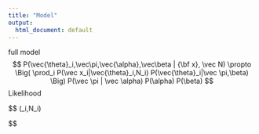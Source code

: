 ```yaml
---
title: "Model"
output:
  html_document: default
---
```

full model
$$
P(\vec{\theta}_i,\vec\pi,\vec{\alpha},\vec\beta | {\bf x}, \vec N) \propto
\Big(
\prod_i
P(\vec x_i|\vec{\theta}_i,N_i)
P(\vec{\theta}_i|\vec \pi,\beta)
\Big)
P(\vec \pi | \vec \alpha)
P(\alpha)
P(\beta)
$$
Likelihood

$$
\vec{x_i}\sim \text{Multinomial}(\vec{\theta}_i,N_i)

$$

